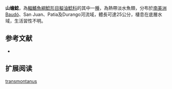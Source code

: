 {{Speciesbox
| name = 山蟾鯰
| image = 
| image_width = 250px
| status = NE
| status_system = IUCN3.1
| genus = Batrochoglanis
| species = transmontanus
| authority = {{le|查爾斯·塔特·里根|Charles Tate Regan|Regan}}, 1913
| synonyms = *''Pseudopimelodus transmontanus'',Regan, 1913
}}
'''山蟾鯰'''，為[[輻鰭魚綱|輻鰭魚綱]][[鯰形目|鯰形目]][[擬油鯰科|擬油鯰科]]的其中一[[種|種]]，為熱帶淡水魚類，分布於[[南美洲|南美洲]]Baudó、San Juan、Patia及Durango河流域，體長可達25公分，棲息在底層水域，生活習性不明。

==参考文献==
*{{FishBase_species|genus=Batrochoglanis|species=transmontanus|year=2015|month=4}}

== 扩展阅读 ==
{{refbegin}}
{{wikispecies-inline|Batrochoglanis transmontanus|山蟾鯰}}
{{refend}}
{{Taxonbar|from=Q5515454}}

[[Category:蟾鯰屬|transmontanus]]